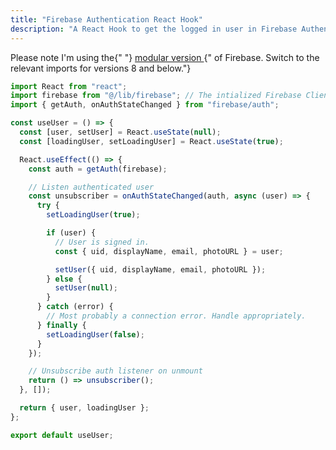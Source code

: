 ```yaml
---
title: "Firebase Authentication React Hook"
description: "A React Hook to get the logged in user in Firebase Authentication"
---
```


<SpecialBlock type="info">
  Please note I'm using the{" "}
  <a
    href="https://firebase.google.com/docs/web/learn-more#modular-version"
    target="_blank"
    rel="noopener noreferrer"
  >
    modular version
  </a>
  {" of Firebase. Switch to the relevant imports for versions 8 and below."}
</SpecialBlock>

```javascript
import React from "react";
import firebase from "@/lib/firebase"; // The intialized Firebase Client application
import { getAuth, onAuthStateChanged } from "firebase/auth";

const useUser = () => {
  const [user, setUser] = React.useState(null);
  const [loadingUser, setLoadingUser] = React.useState(true);

  React.useEffect(() => {
    const auth = getAuth(firebase);

    // Listen authenticated user
    const unsubscriber = onAuthStateChanged(auth, async (user) => {
      try {
        setLoadingUser(true);

        if (user) {
          // User is signed in.
          const { uid, displayName, email, photoURL } = user;

          setUser({ uid, displayName, email, photoURL });
        } else {
          setUser(null);
        }
      } catch (error) {
        // Most probably a connection error. Handle appropriately.
      } finally {
        setLoadingUser(false);
      }
    });

    // Unsubscribe auth listener on unmount
    return () => unsubscriber();
  }, []);

  return { user, loadingUser };
};

export default useUser;
```
